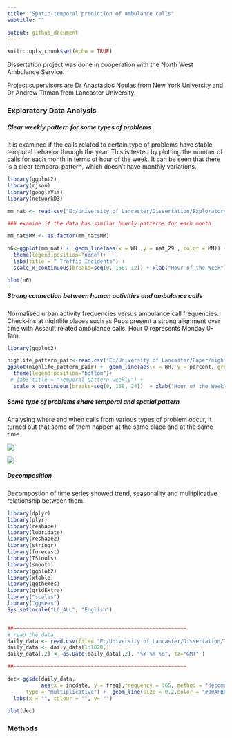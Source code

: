 ---
title: "Spatio-temporal prediction of ambulance calls"
subtitle: ""

output: github_document
---

```{r setup, include=FALSE}
knitr::opts_chunk$set(echo = TRUE)
```
Dissertation project was done in cooperation with the North West Ambulance Service.

Project supervisors are Dr Anastasios Noulas from New York University and Dr Andrew Titman from Lancaster University.

### Exploratory Data Analysis


##### Clear weekly pattern for some types of problems

It is examined if the calls related to certain type of problems have stable temporal behavior through the year. This is tested by plotting the number of calls for each month in terms of hour of the week. It can be seen that there is a clear temporal pattern, which doesn't have monthly variations. 

```{r pressure, echo=FALSE,results='hide', message=FALSE, warning=FALSE}
library(ggplot2)
library(rjson)
library(googleVis)
library(networkD3)

mm_nat <- read.csv("E:/University of Lancaster/Dissertation/Exploratory Data Analysis/mm_nat_wh")

### examine if the data has similar hourly patterns for each month

mm_nat$MM <- as.factor(mm_nat$MM)

n6<-ggplot(mm_nat) +  geom_line(aes(x = WH ,y = nat_29 , color = MM)) +
  theme(legend.position="none")+
  labs(title = " Traffic Incidents") +
  scale_x_continuous(breaks=seq(0, 168, 12)) + xlab("Hour of the Week") + ylab("Number of Calls")

plot(n6)
```

##### Strong connection between human activities and ambulance calls


Normalised urban activity frequencies versus ambulance call frequencies. Check-ins at nightlife places such as Pubs present a strong alignment over time with Assault related ambulance calls. Hour 0 represents Monday 0-1am.

```{r echo=FALSE,results='hide', message=FALSE, warning=FALSE}
library(ggplot2)

nighlife_pattern_pair<-read.csv('E:/University of Lancaster/Paper/nighlife_pattern_pair.csv')
ggplot(nighlife_pattern_pair) +  geom_line(aes(x = WH, y = percent, group=category, color = category)) +
  theme(legend.position="bottom")+
 # labs(title = "Temporal pattern weekly") +
  scale_x_continuous(breaks=seq(0, 168, 24))  + xlab("Hour of the Week") + ylab("Frequency")

```

##### Some type of problems share temporal and spatial pattern

Analysing where and when calls from various types of problem occur, it turned out that some of them happen at the same place and at the same time. 

![](E:/Job applications/gery/Documents/rmarkdown_files/figure-markdown_github/23m.png)

![](E:/Job applications/gery/Documents/rmarkdown_files/figure-markdown_github/25m.png)



##### Decomposition

Decompostion of time series showed trend, seasonality and mulitplicative relationship between them. 


```{r echo=FALSE,results='hide', message=FALSE, warning=FALSE}
library(dplyr)
library(plyr)
library(reshape)
library(lubridate)
library(reshape2)
library(stringr)
library(forecast)
library(TStools)
library(smooth)
library(ggplot2)
library(xtable)
library(ggthemes)
library(gridExtra)
library("scales")
library("ggseas")
Sys.setlocale("LC_ALL", "English")


##~~~~~~~~~~~~~~~~~~~~~~~~~~~~~~~~~~~~~~~~~~~~~~~~~~~~~~~~ 
# read the data
daily_data <- read.csv(file= "E:/University of Lancaster/Dissertation/Time series/daily_data.csv")
daily_data <- daily_data[1:1820,]
daily_data[,2] <- as.Date(daily_data[,2], "%Y-%m-%d", tz="GMT" )

##~~~~~~~~~~~~~~~~~~~~~~~~~~~~~~~~~~~~~~~~~~~~~~~~~~~~~~~~ 

dec<-ggsdc(daily_data, 
           aes(x = incdate, y = freq),frequency = 365, method = "decompose", start = c(2013, 04,01),
      type = "multiplicative") +  geom_line(size = 0.2,color = "#00AFBB" ) +  theme_light(8) +
  labs(x = "", colour = "", y= "") 

plot(dec)
```

### Methods



